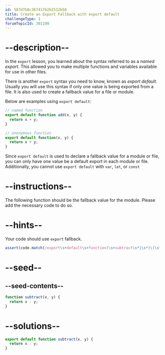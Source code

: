 ```yaml
---
id: 587d7b8c367417b2b2512b58
title: Create an Export Fallback with export default
challengeType: 1
forumTopicId: 301199
---
```


# --description--

In the `export` lesson, you learned about the syntax referred to as a <dfn>named export</dfn>. This allowed you to make multiple functions and variables available for use in other files.

There is another `export` syntax you need to know, known as <dfn>export default</dfn>. Usually you will use this syntax if only one value is being exported from a file. It is also used to create a fallback value for a file or module.

Below are examples using `export default`:

```js
// named function
export default function add(x, y) {
  return x + y;
}

// anonymous function
export default function(x, y) {
  return x + y;
}
```

Since `export default` is used to declare a fallback value for a module or file, you can only have one value be a default export in each module or file. Additionally, you cannot use `export default` with `var`, `let`, or `const`

# --instructions--

The following function should be the fallback value for the module. Please add the necessary code to do so.

# --hints--

Your code should use `export` fallback.

```js
assert(code.match(/export\s+default\s+function(\s+subtract\s*|\s*)\(\s*x,\s*y\s*\)\s*{/g));
```

# --seed--

## --seed-contents--

```js
function subtract(x, y) {
  return x - y;
}
```

# --solutions--

```js
export default function subtract(x, y) {
  return x - y;
}
```
